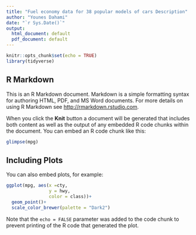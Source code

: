 ---
title: "Fuel economy data for 38 popular models of cars Description"
author: "Younes Dahami"
date: "`r Sys.Date()`"
output:
  html_document: default
  pdf_document: default
---

```{r setup, include=FALSE}
knitr::opts_chunk$set(echo = TRUE)
library(tidyverse)
```

## R Markdown

This is an R Markdown document. Markdown is a simple formatting syntax for authoring HTML, PDF, and MS Word documents. For more details on using R Markdown see <http://rmarkdown.rstudio.com>.

When you click the **Knit** button a document will be generated that includes both content as well as the output of any embedded R code chunks within the document. You can embed an R code chunk like this:

```{r mpg}
glimpse(mpg)
```

## Including Plots

You can also embed plots, for example:

```{r echo=FALSE}
ggplot(mpg, aes(x =cty,
                y = hwy,
                color = class))+
  geom_point()+
  scale_color_brewer(palette = "Dark2")
```

Note that the `echo = FALSE` parameter was added to the code chunk to prevent printing of the R code that generated the plot.
